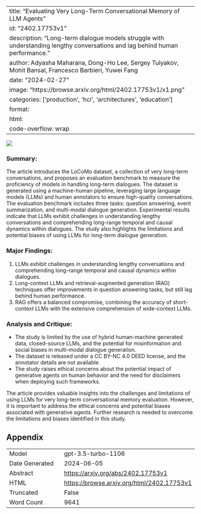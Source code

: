 
---
title: "Evaluating Very Long-Term Conversational Memory of LLM Agents"
id: "2402.17753v1"
description: "Long-term dialogue models struggle with understanding lengthy conversations and lag behind human performance."
author: Adyasha Maharana, Dong-Ho Lee, Sergey Tulyakov, Mohit Bansal, Francesco Barbieri, Yuwei Fang
date: "2024-02-27"
image: "https://browse.arxiv.org/html/2402.17753v1/x1.png"
categories: ['production', 'hci', 'architectures', 'education']
format:
  html:
    code-overflow: wrap
---

![](https://browse.arxiv.org/html/2402.17753v1/x1.png)

### **Summary:**
The article introduces the LoCoMo dataset, a collection of very long-term conversations, and proposes an evaluation benchmark to measure the proficiency of models in handling long-term dialogues. The dataset is generated using a machine-human pipeline, leveraging large language models (LLMs) and human annotators to ensure high-quality conversations. The evaluation benchmark includes three tasks: question answering, event summarization, and multi-modal dialogue generation. Experimental results indicate that LLMs exhibit challenges in understanding lengthy conversations and comprehending long-range temporal and causal dynamics within dialogues. The study also highlights the limitations and potential biases of using LLMs for long-term dialogue generation.

### Major Findings:
1. LLMs exhibit challenges in understanding lengthy conversations and comprehending long-range temporal and causal dynamics within dialogues.
2. Long-context LLMs and retrieval-augmented generation (RAG) techniques offer improvements in question answering tasks, but still lag behind human performance.
3. RAG offers a balanced compromise, combining the accuracy of short-context LLMs with the extensive comprehension of wide-context LLMs.

### Analysis and Critique:
- The study is limited by the use of hybrid human-machine generated data, closed-source LLMs, and the potential for misinformation and social biases in multi-modal dialogue generation.
- The dataset is released under a CC BY-NC 4.0 DEED license, and the annotator details are not available.
- The study raises ethical concerns about the potential impact of generative agents on human behavior and the need for disclaimers when deploying such frameworks.

The article provides valuable insights into the challenges and limitations of using LLMs for very long-term conversational memory evaluation. However, it is important to address the ethical concerns and potential biases associated with generative agents. Further research is needed to overcome the limitations and biases identified in this study.

## Appendix

|          |          |
|----------|----------|
| Model     | gpt-3.5-turbo-1106       |
| Date Generated     | 2024-06-05       |
| Abstract | [https://arxiv.org/abs/2402.17753v1](https://arxiv.org/abs/2402.17753v1)        |
| HTML     | [https://browse.arxiv.org/html/2402.17753v1](https://browse.arxiv.org/html/2402.17753v1)       |
| Truncated       | False       |
| Word Count       | 9641       |